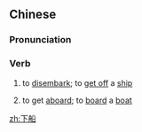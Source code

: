 ==Chinese==
{{zh-forms}}

===Pronunciation===
{{zh-pron
|m=xiàchuán
|c=haa6 syun4
|h=pfs=hâ-sòn
|mn=hē-chûn
|cat=v
}}

===Verb===
{{zh-verb}}

# to [[disembark]]; to [[get off]] a [[ship]]
# {{lb|zh|regional}} to get [[aboard]]; to [[board]] a [[boat]]

[[zh:下船]]